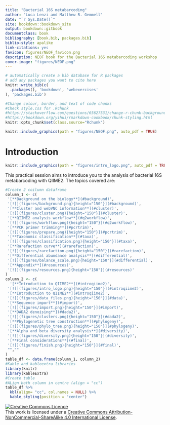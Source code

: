 ```yaml
---
title: "Bacterial 16S metabarcoding"
author: "Luca Lenzi and Matthew R. Gemmell"
date: "`r Sys.Date()`"
site: bookdown::bookdown_site
output: bookdown::gitbook
documentclass: book
bibliography: [book.bib, packages.bib]
biblio-style: apalike
link-citations: yes
favicon: figures/NEOF_favicon.png
description: NEOF book for the Bacterial 16S metabarcoding workshop
cover-image: "figures/NEOF.png"
---
```


```r
# automatically create a bib database for R packages
# add any packages you want to cite here
knitr::write_bib(c(
  .packages(), 'bookdown', 'webexercises'
), 'packages.bib')
```

```r
#Change colour, border, and text of code chunks
#Check style.css for .Rchunk
#https://stackoverflow.com/questions/65627531/change-r-chunk-background-color-in-bookdown-gitbook
#https://bookdown.org/yihui/rmarkdown-cookbook/chunk-styling.html
knitr::opts_chunk$set(class.source="Rchunk") 
```

```r
knitr::include_graphics(path = "figures/NEOF.png", auto_pdf = TRUE)
```

# Introduction

```r
knitr::include_graphics(path = "figures/intro_logo.png", auto_pdf = TRUE)
```

This practical session aims to introduce you to the analysis of bacterial 16S metabarcoding with QIIME2. The topics covered are:

```r
#Create 2 coilumn dataframe
column_1 <- c(
 '[**Background on the biology**](#background)', 
 '[![](figures/background.png){height="150"}](#background)',
 '[**Cluster and webVNC information**](#cluster)',
 '[![](figures/cluster.png){height="150"}](#cluster)',
 '[**QIIME2 analysis workflow**](#q2workflow)',
 '[![](figures/workflow.png){height="150"}](#q2workflow)',
 '[**PCR primer trimming**](#pcrtrim)',
 '[![](figures/prepare.png){height="150"}](#pcrtrim)',
 '[**Taxonomic classification**](#taxa)',
 '[![](figures/classification.png){height="150"}](#taxa)',
 '[**Rarefaction curve**](#rarefaction)',
 '[![](figures/rarefaction.png){height="150"}](#rarefaction)',
 '[**Differential abundance analysis**](#differential)',
 '[![](figures/balance_scale.png){height="150"}](#differential)',
 '[**Appendix**](#resources)',
 '[![](figures/resources.png){height="150"}](#resources)'
)
column_2 <- c(
  '[**Introduction to QIIME2**](#introqiime2)',
 '[![](figures/intro_logo.png){height="150"}](#introqiime2)',
 '[**Introduction to QIIME2**](#introqiime2)',
 '[![](figures/data_files.png){height="150"}](#data)',
 '[**Sequence import**](#import)',
 '[![](figures/import.png){height="150"}](#import)',
 '[**DADA2 denoising**](#dada2)',
 '[![](figures/clusters.png){height="150"}](#dada2)',
 '[**Phylogenetic tree construction**](#phylogeny)',
 '[![](figures/phylo_tree.png){height="150"}](#phylogeny)',
 '[**Alpha and beta diversity analysis**](#diversity)',
 '[![](figures/diversity.png){height="150"}](#diversity)',
 '[**Final considerations**](#final)',
 '[![](figures/finish.png){height="150"}](#final)',
 "",""
)
table_df <- data.frame(column_1, column_2)
#Kable and kableextra libraries
library(knitr)
library(kableExtra)
#Create table
#ALign both column in centre (align = "cc")
table_df %>%
  kbl(align= "cc", col.names = NULL) %>%
  kable_styling(position = "center")
```

<a rel="license" href="http://creativecommons.org/licenses/by-nc-sa/4.0/"><img src="https://i.creativecommons.org/l/by-nc-sa/4.0/88x31.png" alt="Creative Commons Licence" style="border-width:0"/></a><br />This work is licensed under a <a rel="license" href="http://creativecommons.org/licenses/by-nc-sa/4.0/">Creative Commons Attribution-NonCommercial-ShareAlike 4.0 International License</a>.
